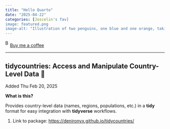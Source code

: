 ```yaml
---
title: "Hello Quarto"
date: "2025-04-22"
categories: [Joscelin's fav]
image: featured.png
image-alt: "Illustration of two penguins, one blue and one orange, taking a selfie with a selfie stick. The moon in the background looks like the Quarto logo."
---
```



<link href="https://fonts.googleapis.com/css?family=Cookie" rel="stylesheet"><a class="bmc-button" target="_blank" href="https://www.buymeacoffee.com/JoscelinRocha">![Buy me a coffee](https://cdn.buymeacoffee.com/buttons/bmc-new-btn-logo.svg){alt="Buy me a coffee" width="15" height="21"}Buy me a coffee</a>

------------------------------------------------------------------------


## tidycountries: Access and Manipulate Country-Level Data 💯

Added Thu Feb 20, 2025

**What is this?**

Provides country-level data (names, regions, populations, etc.) in a
**tidy** format for easy integration with **tidyverse** workflows.

1.  Link to package: <https://denironyx.github.io/tidycountries/>